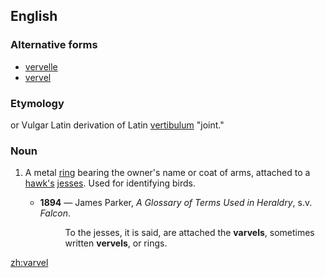 ==English==

===Alternative forms===
* [[vervelle]]
* [[vervel]]

===Etymology===
{{etyl|fr|en}} or Vulgar Latin derivation of Latin [[vertibulum]] "joint."

===Noun===
{{en-noun}}

# {{context|falconry|heraldiccharge|lang=en}} A metal [[ring]] bearing the owner's name or coat of arms, attached to a [[hawk|hawk's]] [[jess|jesses]]. Used for identifying birds.
#* '''1894''' — James Parker, ''A Glossary of Terms Used in Heraldry'', s.v. ''Falcon''.
#*: To the jesses, it is said, are attached the '''varvels''', sometimes written '''vervels''', or rings.

[[zh:varvel]]